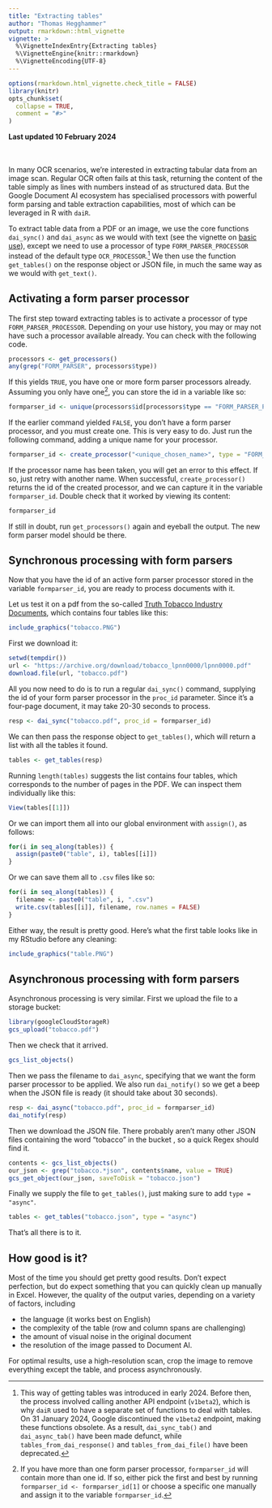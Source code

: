 ```yaml
---
title: "Extracting tables"
author: "Thomas Hegghammer"
output: rmarkdown::html_vignette
vignette: >
  %\VignetteIndexEntry{Extracting tables}
  %\VignetteEngine{knitr::rmarkdown}
  %\VignetteEncoding{UTF-8}
---
```


```r
options(rmarkdown.html_vignette.check_title = FALSE)
library(knitr)
opts_chunk$set(
  collapse = TRUE,
  comment = "#>"
)
```

**Last updated 10 February 2024**
\
\
\

In many OCR scenarios, we're interested in extracting tabular data from an image scan. Regular OCR often fails at this task, returning the content of the table simply as lines with numbers instead of as structured data. But the Google Document AI ecosystem has specialised processors with powerful form parsing and table extraction capabilities, most of which can be leveraged in R with `daiR`.

To extract table data from a PDF or an image, we use the core functions `dai_sync()` and `dai_async` as we would with text (see the vignette on [basic use](https://dair.info/articles/usage.html)), except we need to use a processor of type `FORM_PARSER_PROCESSOR` instead of the default type `OCR_PROCESSOR`.[^deprecated] We then use the function `get_tables()` on the response object or JSON file, in much the same way as we would with `get_text()`.  

[^deprecated]: This way of getting tables was introduced in early 2024. Before then, the process involved calling another API endpoint (`v1beta2`), which is why `daiR` used to have a separate set of functions to deal with tables. On 31 January 2024, Google discontinued the `v1beta2` endpoint, making these functions obsolete. As a result, `dai_sync_tab()` and `dai_async_tab()` have been made defunct, while `tables_from_dai_response()` and `tables_from_dai_file()` have been deprecated.

## Activating a form parser processor

The first step toward extracting tables is to activate a processor of type `FORM_PARSER_PROCESSOR`. Depending on your use history, you may or may not have such a processor available already. You can check with the following code. 

```r
processors <- get_processors()
any(grep("FORM_PARSER", processors$type))
```

If this yields `TRUE`, you have one or more form parser processors already. Assuming you only have one[^more], you can store the id in a variable like so:

[^more]: If you have more than one form parser processor, `formparser_id` will contain more than one id. If so, either pick the first and best by running `formparser_id <- formparser_id[1]` or choose a specific one manually and assign it to the variable `formparser_id`.

```r
formparser_id <- unique(processors$id[processors$type == "FORM_PARSER_PROCESSOR"])
```

If the earlier command yielded `FALSE`, you don't have a form parser processor, and you must create one. This is very easy to do. Just run the following command, adding a unique name for your processor. 

```r
formparser_id <- create_processor("<unique_chosen_name>", type = "FORM_PARSER_PROCESSOR")
```

If the processor name has been taken, you will get an error to this effect. If so, just retry with another name. When successful, `create_processor()` returns the id of the created processor, and we can capture it in the variable `formparser_id`. Double check that it worked by viewing its content:

```r
formparser_id
```

If still in doubt, run `get_processors()` again and eyeball the output. The new form parser model should be there. 

## Synchronous processing with form parsers

Now that you have the id of an active form parser processor stored in the variable `formparser_id`, you are ready to process documents with it. 

Let us test it on a pdf from the so-called [Truth Tobacco Industry Documents](https://en.wikipedia.org/wiki/Truth_Tobacco_Industry_Documents), which contains four tables like this: 

```r
include_graphics("tobacco.PNG")
```

First we download it:
```r
setwd(tempdir())
url <- "https://archive.org/download/tobacco_lpnn0000/lpnn0000.pdf"
download.file(url, "tobacco.pdf")
```

All you now need to do is to run a regular `dai_sync()` command, supplying the id of your form parser processor in the `proc_id` parameter. Since it's a four-page document, it may take 20-30 seconds to process.

```r
resp <- dai_sync("tobacco.pdf", proc_id = formparser_id)
```

We can then pass the response object to `get_tables()`, which will return a list with all the tables it found.

```r
tables <- get_tables(resp)
```

Running `length(tables)` suggests the list contains four tables, which corresponds to the number of pages in the PDF. We can inspect them individually like this:

```r
View(tables[[1]])
```

Or we can import them all into our global environment with `assign()`, as follows:

```r
for(i in seq_along(tables)) {
  assign(paste0("table", i), tables[[i]])
}
```

Or we can save them all to `.csv` files like so:

```r
for(i in seq_along(tables)) {
  filename <- paste0("table", i, ".csv")
  write.csv(tables[[i]], filename, row.names = FALSE)
}
```


Either way, the result is pretty good. Here's what the first table looks like in my RStudio before any cleaning:

```r
include_graphics("table.PNG")
```


## Asynchronous processing with form parsers

Asynchronous processing is very similar. First we upload the file to a storage bucket:

```r
library(googleCloudStorageR)
gcs_upload("tobacco.pdf")
```

Then we check that it arrived.
```r
gcs_list_objects()
```

Then we pass the filename to `dai_async`, specifying that we want the form parser processor to be applied. We also run `dai_notify()` so we get a beep when the JSON file is ready (it should take about 30 seconds).
 
```r
resp <- dai_async("tobacco.pdf", proc_id = formparser_id)
dai_notify(resp)
```

Then we download the JSON file. There probably aren't many other JSON files containing the word "tobacco" in the bucket , so a quick Regex should find it.

```r
contents <- gcs_list_objects()
our_json <- grep("tobacco.*json", contents$name, value = TRUE)
gcs_get_object(our_json, saveToDisk = "tobacco.json")
```

Finally we supply the file to `get_tables()`, just making sure to add `type = "async"`.

```r
tables <- get_tables("tobacco.json", type = "async")
```

That's all there is to it.

## How good is it?

Most of the time you should get pretty good results. Don't expect perfection, but do expect something that you can quickly clean up manually in Excel. However, the quality of the output varies, depending on a variety of factors, including 

- the language (it works best on English)
- the complexity of the table (row and column spans are challenging) 
- the amount of visual noise in the original document
- the resolution of the image passed to Document AI. 

For optimal results, use a high-resolution scan, crop the image to remove everything except the table, and process asynchronously.   